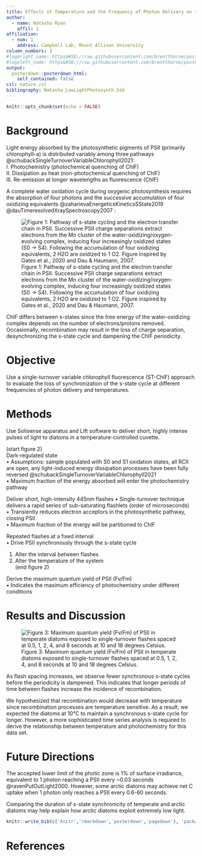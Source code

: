 ```yaml
---
title: Effects of Temperature and the Frequency of Photon Delivery on the Loss of Synchronization of the S-State Cycle of Photosystem II 
author:
  - name: Natasha Ryan
    affil: 1
affiliation:
  - num: 1
    address: Campbell Lab, Mount Allison University 
column_numbers: 3
#logoright_name: https&#58;//raw.githubusercontent.com/brentthorne/posterdown/master/images/betterhexlogo.png
#logoleft_name: https&#58;//raw.githubusercontent.com/brentthorne/posterdown/master/images/betterhexlogo.png
output: 
  posterdown::posterdown_html:
    self_contained: false
csl: nature.csl
bibliography: Natasha_LowLightPhotosynth.bib
---
```


```r
knitr::opts_chunk$set(echo = FALSE)
```

# Background
Light energy absorbed by the photosynthetic pigments of PSII (primarily chlorophyll-a) is distributed variably among three pathways @schubackSingleTurnoverVariableChlorophyll2021:    
   I.	Photochemistry (photochemical quenching of ChlF)    
   II.	Dissipation as heat (non-photochemical quenching of ChlF)   
   III.	Re-emission at longer wavelengths as fluorescence (ChlF)    

A complete water oxidation cycle during oxygenic photosynthesis requires the absorption of four photons and the successive accumulation of four oxidizing equivalents @zaharievaEnergeticsKineticsSState2019 @dauTimeresolvedXraySpectroscopy2007 : 

![Figure 1: Pathway of s-state cycling and the electron transfer chain in PSII. Successive PSII charge separations extract electrons from the Mn cluster of the water-oxidizing/oxygen-evolving complex, inducing four increasingly oxidized states (S0 → S4). Following the accumulation of four oxidizing equivalents, 2 H2O are oxidized to 1 O2. Figure inspired by Gates et al., 2020 and Dau & Haumann, 2007.](Figure_1.png)   

ChlF differs between s-states since the free energy of the water-oxidizing complex depends on the number of electrons/protons removed. Occasionally, recombination may result in the loss of charge separation, desynchronizing the s-state cycle and dampening the ChlF periodicity. 


# Objective    
Use a single-turnover variable chlorophyll fluorescence (ST-ChlF) approach to evaluate the loss of synchronization of the s-state cycle at different frequencies of photon delivery and temperatures.     

# Methods

Use Solisense apparatus and Lift software to deliver short, highly intense pulses of light to diatoms in a temperature-controlled cuvette. 

(start figure 2)    
Dark-regulated state        
   •	Assumptions: sample populated with S0 and S1 oxidation states, all RCII are open, any light-induced energy dissipation processes have been fully reversed @schubackSingleTurnoverVariableChlorophyll2021         
   •	Maximum fraction of the energy absorbed will enter the photochemistry pathway         

Deliver short, high-intensity 445nm flashes 
   •	Single-turnover technique delivers a rapid series of sub-saturating flashlets (order of microseconds)     
   •	Transiently reduces electron acceptors in the photosynthetic pathway, closing PSII    
   •	Maximum fraction of the energy will be partitioned to ChlF    

Repeated flashes at a fixed interval    
   •	Drive PSII synchronously through the s-state cycle    

1.	Alter the interval between flashes    
2.	Alter the temperature of the system     
 (end figure 2)

Derive the maximum quantum yield of PSII (Fv/Fm)    
   •	Indicates the maximum efficiency of photochemistry under different conditions 


# Results and Discussion

![Figure 3: Maximum quantum yield (Fv/Fm) of PSII in temperate diatoms exposed to single-turnover flashes spaced at 0.5, 1, 2, 4, and 8 seconds at 10 and 18 degrees Celsius.](FvFm_vs_Flashnumber_scaled.png)

As flash spacing increases, we observe fewer synchronous s-state cycles before the periodicity is dampened. This indicates that longer periods of time between flashes increase the incidence of recombination. 

We hypothesized that recombination would decrease with temperature since recombination processes are temperature sensitive. As a result, we expected the diatoms at 10°C to maintain a synchronous s-state cycle for longer. However, a more sophisticated time series analysis is required to derive the relationship between temperature and photochemistry for this data set.    

# Future Directions 
The accepted lower limit of the photic zone is 1% of surface irradiance, equivalent to 1 photon reaching a PSII every ~0.03 seconds @ravenPutOutLight2000. However, some arctic diatoms may achieve net C uptake when 1 photon only reaches a PSII every 0.6-60 seconds. 

Comparing the duration of s-state synchronicity of temperate and arctic diatoms may help explain how arctic diatoms exploit extremely low light. 

```r
knitr::write_bib(c('knitr','rmarkdown','posterdown','pagedown'), 'packages.bib')
```

# References

